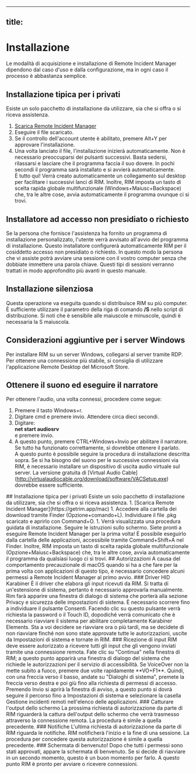 
---
title: 
---

# Installazione
Le modalità di acquisizione e installazione di Remote Incident Manager dipendono dal caso d'uso e dalla configurazione, ma in ogni caso il processo è abbastanza semplice.
<Windows>
## Installazione tipica per i privati
Esiste un solo pacchetto di installazione da utilizzare, sia che si offra o si riceva assistenza.
1. [Scarica Remote Incident Manager](https://getrim.app/win)
1. Eseguire il file scaricato.
1. Se il controllo dell'account utente è abilitato, premere Alt+Y per approvare l'installazione.
1. Una volta lanciato il file, l'installazione inizierà automaticamente. Non è necessario preoccuparsi dei pulsanti successivi. Basta sedersi, rilassarsi e lasciare che il programma faccia il suo dovere. In pochi secondi il programma sarà installato e si avvierà automaticamente.  
È tutto qui! Verrà creato automaticamente un collegamento sul desktop per facilitare i successivi lanci di RIM. Inoltre, RIM imposta un tasto di scelta rapida globale multifunzionale (Windows+Maiusc+Backspace) che, tra le altre cose, avvia automaticamente il programma ovunque ci si trovi.
## Installatore ad accesso non presidiato o richiesto
Se la persona che fornisce l'assistenza ha fornito un programma di installazione personalizzato, l'utente verrà avvisato all'avvio del programma di installazione. Questo installatore configurerà automaticamente RIM per il cosiddetto accesso non presidiato o richiesto. In questo modo la persona che vi assiste potrà avviare una sessione con il vostro computer senza che dobbiate immettere una parola chiave. Questi tipi di sessioni verranno trattati in modo approfondito più avanti in questo manuale.
## Installazione silenziosa
Questa operazione va eseguita quando si distribuisce RIM su più computer. È sufficiente utilizzare il parametro della riga di comando **/S** nello script di distribuzione. Si noti che è sensibile alle maiuscole e minuscole, quindi è necessaria la S maiuscola.
## Considerazioni aggiuntive per i server Windows
Per installare RIM su un server Windows, collegarsi al server tramite RDP. Per ottenere una connessione più stabile, si consiglia di utilizzare l'applicazione Remote Desktop del Microsoft Store.
## Ottenere il suono ed eseguire il narratore
Per ottenere l'audio, una volta connessi, procedere come segue:
1. Premere il tasto Windows+r.
1. Digitare cmd e premere invio. Attendere circa dieci secondi.
1. Digitare:  
**net start audiosrv**  
e premere invio.
1. A questo punto, premere CTRL+Windows+Invio per abilitare il narratore. Se tutto ha funzionato correttamente, si dovrebbe ottenere il parlato.  
A questo punto è possibile seguire la procedura di installazione descritta sopra.
Se si ha bisogno del suono per le successive connessioni via RIM, è necessario installare un dispositivo di uscita audio virtuale sul server. La versione gratuita di [Virtual Audio Cable] (http://virtualaudiocable.org/download/software/VACSetup.exe) dovrebbe essere sufficiente.
</Windows>
<MacOS>
## Installazione tipica per i privati
Esiste un solo pacchetto di installazione da utilizzare, sia che si offra o si riceva assistenza.
1. [Scarica Remote Incident Manager](https://getrim.app/mac)
1. Accedere alla cartella dei download tramite Finder (Opzione+comando+L). Individuare il file .pkg scaricato e aprirlo con Command+O.
1. Verrà visualizzata una procedura guidata di installazione. Seguire le istruzioni sullo schermo.  
Siete pronti a eseguire Remote Incident Manager per la prima volta! È possibile eseguirlo dalla cartella delle applicazioni, accessibile tramite Command+Shift+A nel Finder. Inoltre, RIM imposta un tasto di scelta rapida globale multifunzionale (Opzione+Maiusc+Backspace) che, tra le altre cose, avvia automaticamente il programma da qualsiasi luogo ci si trovi.
## Autorizzazioni
A causa del comportamento precauzionale di macOS quando si ha a che fare per la prima volta con applicazioni di questo tipo, è necessario concedere alcuni permessi a Remote Incident Manager al primo avvio.
### Driver HID Karabiner
È il driver che elabora gli input ricevuti da RIM. Si tratta di un'estensione di sistema, pertanto è necessario approvarla manualmente. Rim farà apparire una finestra di dialogo di sistema che porterà alla sezione Privacy e sicurezza delle impostazioni di sistema. È necessario scorrere fino a individuare il pulsante Consenti. Facendo clic su questo pulsante verrà richiesta la password o il Touch ID, dopodiché verrà comunicato che è necessario riavviare il sistema per abilitare completamente Karabiner Elements. Sta a voi decidere se riavviare ora o più tardi, ma se decidete di non riavviare finché non sono state approvate tutte le autorizzazioni, uscite da Impostazioni di sistema e tornate in RIM.
### Ricezione di input
RIM deve essere autorizzato a ricevere tutti gli input che gli vengono inviati tramite una connessione remota.  
Fate clic su "Continua" nella finestra di RIM; a questo punto apparirà una finestra di dialogo del sistema che richiede le autorizzazioni per il servizio di accessibilità. Se VoiceOver non la mette subito a fuoco, premere due volte rapidamente **VO+F1**. Quindi, con una freccia verso il basso, andate su "Dialoghi di sistema", premete la freccia verso destra e poi giù fino alla richiesta di permessi di accesso. Premendo Invio si aprirà la finestra di avviso, a questo punto si dovrà seguire il percorso fino a Impostazioni di sistema e selezionare la casella Gestione incidenti remoti nell'elenco delle applicazioni.
### Catturare l'output dello schermo
La prossima richiesta di autorizzazione da parte di RIM riguarderà la cattura dell'output dello schermo che verrà trasmesso attraverso la connessione remota. La procedura è simile a quella precedente.
### Notifiche
L'ultima richiesta di autorizzazione da parte di RIM riguarda le notifiche. RIM notificherà l'inizio e la fine di una sessione. La procedura per concedere questa autorizzazione è simile a quella precedente.
### Schermata di benvenuto!
Dopo che tutti i permessi sono stati approvati, appare la schermata di benvenuto. Se si decide di riavviare in un secondo momento, questo è un buon momento per farlo. A questo punto RIM è pronto per avviare o ricevere connessioni.
</MacOS>